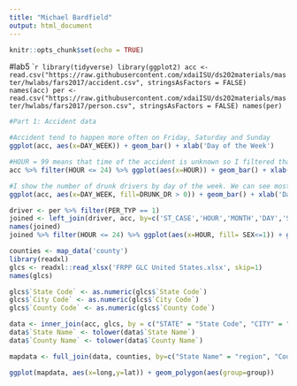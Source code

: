 ```yaml
---
title: "Michael Bardfield"
output: html_document
---
```


```r
knitr::opts_chunk$set(echo = TRUE)
```
#lab5
````r
library(tidyverse)
library(ggplot2)
acc <- read.csv("https://raw.githubusercontent.com/xdaiISU/ds202materials/master/hwlabs/fars2017/accident.csv", stringsAsFactors = FALSE)
names(acc)
per <- read.csv("https://raw.githubusercontent.com/xdaiISU/ds202materials/master/hwlabs/fars2017/person.csv", stringsAsFactors = FALSE)
names(per)
```

```r
#Part 1: Accident data

#Accident tend to happen more often on Friday, Saturday and Sunday
ggplot(acc, aes(x=DAY_WEEK)) + geom_bar() + xlab('Day of the Week')

#HOUR = 99 means that time of the accident is unknown so I filtered that out. We can see at hour 18 accidents peak. Most accidents occur in the evening.
acc %>% filter(HOUR <= 24) %>% ggplot(aes(x=HOUR)) + geom_bar() + xlab("Hour in Military Time")

#I show the number of drunk drivers by day of the week. We can see most drunk driving accidents occur on Friday, Saturday and Sunday.
ggplot(acc, aes(x=DAY_WEEK, fill=DRUNK_DR > 0)) + geom_bar() + xlab('Day of the Week') + scale_fill_manual("Drunk Driver", values=c("red","green"))
```

```r
driver <- per %>% filter(PER_TYP == 1)
joined <- left_join(driver, acc, by=c('ST_CASE','HOUR','MONTH','DAY','STATE'))
names(joined)
joined %>% filter(HOUR <= 24) %>% ggplot(aes(x=HOUR, fill= SEX<=1)) + geom_bar() + scale_fill_manual("Male", values=c("red","lightgreen")) + facet_wrap(~DAY_WEEK)
```

```r
counties <- map_data('county')
library(readxl)
glcs <- readxl::read_xlsx('FRPP GLC United States.xlsx', skip=1)
names(glcs)

glcs$`State Code` <- as.numeric(glcs$`State Code`)
glcs$`City Code` <- as.numeric(glcs$`City Code`)
glcs$`County Code` <- as.numeric(glcs$`County Code`)

data <- inner_join(acc, glcs, by = c("STATE" = "State Code", "CITY" = "City Code", "COUNTY" = "County Code"))
data$`State Name` <- tolower(data$`State Name`)
data$`County Name` <- tolower(data$`County Name`)

mapdata <- full_join(data, counties, by=c("State Name" = "region", "County Name" = "subregion"))

ggplot(mapdata, aes(x=long,y=lat)) + geom_polygon(aes(group=group))
```
